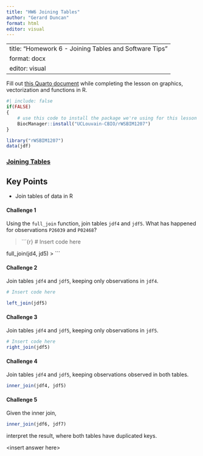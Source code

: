 ```yaml
---
title: "HW6 Joining Tables"
author: "Gerard Duncan"
format: html
editor: visual
---
```


---
title: "Homework 6 - Joining Tables and Software Tips"
format: docx
editor: visual
---

Fill out [this Quarto document](https://github.com/BIFX552-22/CourseInfo/hw/06joining_tables.qmd) while completing the lesson on graphics, vectorization and functions in R.

```r
#| include: false
if(FALSE)
{
    # use this code to install the package we're using for this lesson
    BiocManager::install("UCLouvain-CBIO/rWSBIM1207")
}

library("rWSBIM1207")
data(jdf)
```

### [Joining Tables](https://carpentries-incubator.github.io/bioc-intro/50-joining-tables/index.html)

::: callout-tip
## Key Points

-   Join tables of data in R
:::

#### Challenge 1

Using the `full_join` function, join tables `jdf4` and `jdf5`. What has happened for observations `P26039` and `P02468`?

> ```{r}
> # Insert code here

full_join(jd4, jd5)
> ```

#### Challenge 2

Join tables `jdf4` and `jdf5`, keeping only observations in `jdf4`.

```r
# Insert code here

left_join(jdf5)
```

#### Challenge 3

Join tables `jdf4` and `jdf5`, keeping only observations in `jdf5`.

```r
# Insert code here
right_join(jdf5)
```

#### Challenge 4

Join tables `jdf4` and `jdf5`, keeping observations observed in both tables.
```r
inner_join(jdf4, jdf5)
```


#### Challenge 5

Given the inner join,

```r
inner_join(jdf6, jdf7)
```

interpret the result, where both tables have duplicated keys.

\<insert answer here\>